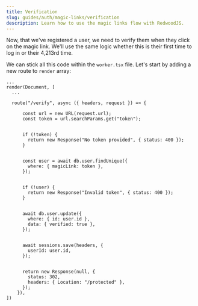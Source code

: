 ```yaml
---
title: Verification
slug: guides/auth/magic-links/verification
description: Learn how to use the magic links flow with RedwoodJS.
---
```


Now, that we've registered a user, we need to verify them when they click on the magic link. We'll use the same logic whether this is their first time to log in or their 4,213rd time.

We can stick all this code within the `worker.tsx` file. Let's start by adding a new route to `render` array:

```tsx title="src/app/auth/worker.tsx" showLineNumbers=false {"1. By default we get the headers and request": 4} {"2. Get the token from the URL": 6} {"3. If the token doesn't exist return a new Response": 10} {"4. Verify the token": 15} {"5. If we can't find the token (or the user), return a new Response": 20} {"6. Update the user's verified status": 25} {"7. Set up the session": 31} {"8. Everything is great, redirect the user to the protected page": 36}
...
render(Document, [
  ...

  route("/verify", async ({ headers, request }) => {

      const url = new URL(request.url);
      const token = url.searchParams.get("token");


      if (!token) {
        return new Response("No token provided", { status: 400 });
      }


      const user = await db.user.findUnique({
        where: { magicLink: token },
      });


      if (!user) {
        return new Response("Invalid token", { status: 400 });
      }


      await db.user.update({
        where: { id: user.id },
        data: { verified: true },
      });


      await sessions.save(headers, {
        userId: user.id,
      });


      return new Response(null, {
        status: 302,
        headers: { Location: "/protected" },
      });
    }),
])
```
